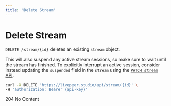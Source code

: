 ```yaml
---
title: 'Delete Stream'
---
```


# Delete Stream

`DELETE /stream/{id}` deletes an existing `stream` object.

This will also suspend any active stream sessions, so make sure to wait until
the stream has finished. To explicitly interrupt an active session, consider
instead updating the `suspended` field in the `stream` using the
[`PATCH stream` API](/reference/api/update-stream).

```bash
curl -X DELETE 'https://livepeer.studio/api/stream/{id}' \
-H 'authorization: Bearer {api-key}'
```

204 No Content
